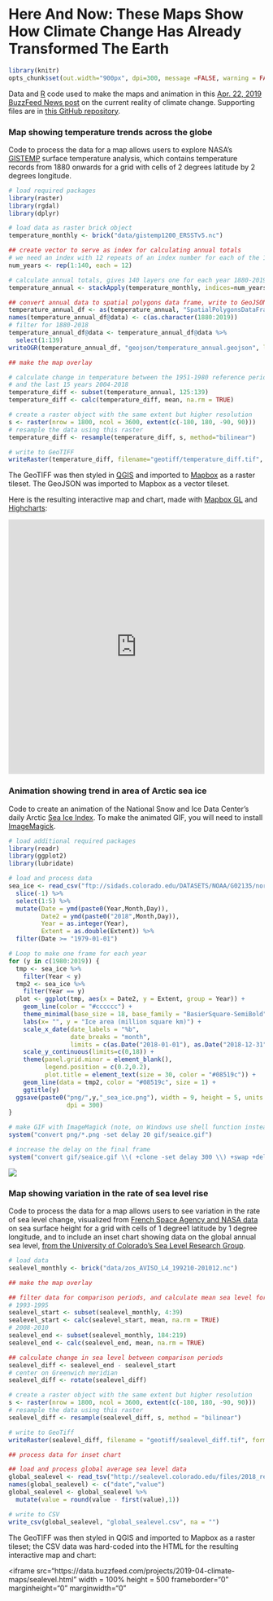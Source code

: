 
# Here And Now: These Maps Show How Climate Change Has Already Transformed The Earth

```r
library(knitr)
opts_chunk$set(out.width="900px", dpi=300, message =FALSE, warning = FALSE)
```

Data and [R](https://www.r-project.org/) code used to make the maps and animation in this [Apr. 22, 2019 BuzzFeed News post](https://www.buzzfeednews.com/article/peteraldhous/climate-change-maps-ice-sea-level-rise) on the current reality of climate change. Supporting files are in [this GitHub repository](https://github.com/BuzzFeedNews/2019-04-climate-change).

### Map showing temperature trends across the globe

Code to process the data for a map allows users to explore NASA's [GISTEMP](https://data.giss.nasa.gov/gistemp/) surface temperature analysis, which contains temperature records from 1880 onwards for a grid with cells of 2 degrees latitude by 2 degrees longitude.

```r
# load required packages
library(raster)
library(rgdal)
library(dplyr)

# load data as raster brick object
temperature_monthly <- brick("data/gistemp1200_ERSSTv5.nc")

## create vector to serve as index for calculating annual totals
# we need an index with 12 repeats of an index number for each of the 140 years in the data
num_years <- rep(1:140, each = 12) 

# calculate annual totals, gives 140 layers one for each year 1880-2019 in the data
temperature_annual <- stackApply(temperature_monthly, indices=num_years, fun=mean)

## convert annual data to spatial polygons data frame, write to GeoJSON
temperature_annual_df <- as(temperature_annual, "SpatialPolygonsDataFrame")
names(temperature_annual_df@data) <- c(as.character(1880:2019))
# filter for 1880-2018
temperature_annual_df@data <- temperature_annual_df@data %>%
  select(1:139)
writeOGR(temperature_annual_df, "geojson/temperature_annual.geojson", layer="temperature", driver="GeoJSON")

## make the map overlay

# calculate change in temperature between the 1951-1980 reference period in the GISTEMP analysis
# and the last 15 years 2004-2018
temperature_diff <- subset(temperature_annual, 125:139)
temperature_diff <- calc(temperature_diff, mean, na.rm = TRUE) 

# create a raster object with the same extent but higher resolution
s <- raster(nrow = 1800, ncol = 3600, extent(c(-180, 180, -90, 90))) 
# resample the data using this raster
temperature_diff <- resample(temperature_diff, s, method="bilinear") 

# write to GeoTIFF
writeRaster(temperature_diff, filename="geotiff/temperature_diff.tif", format = "GTiff", overwrite = TRUE)
```

The GeoTIFF was then styled in [QGIS](https://qgis.org/en/site/) and imported to [Mapbox](https://www.mapbox.com/) as a raster tileset. The GeoJSON was imported to Mapbox as a vector tileset.

Here is the resulting interactive map and chart, made with [Mapbox GL](https://docs.mapbox.com/mapbox-gl-js/api/) and [Highcharts](https://www.highcharts.com/):

<iframe src="https://data.buzzfeed.com/projects/2019-04-climate-maps/temperature.html" width = 100% height = 500 frameborder="0" marginheight="0" marginwidth="0"></iframe>

### Animation showing trend in area of Arctic sea ice

Code to create an animation of the National Snow and Ice Data Center's daily Arctic [Sea Ice Index](https://nsidc.org/data/seaice_index). To make the animated GIF, you will need to install [ImageMagick](https://www.imagemagick.org/script/index.php).

```r
# load additional required packages
library(readr)
library(ggplot2)
library(lubridate)

# load and process data
sea_ice <- read_csv("ftp://sidads.colorado.edu/DATASETS/NOAA/G02135/north/daily/data/N_seaice_extent_daily_v3.0.csv") %>%
  slice(-1) %>%
  select(1:5) %>%
  mutate(Date = ymd(paste0(Year,Month,Day)),
         Date2 = ymd(paste0("2018",Month,Day)),
         Year = as.integer(Year),
         Extent = as.double(Extent)) %>%
  filter(Date >= "1979-01-01")

# Loop to make one frame for each year
for (y in c(1980:2019)) {
  tmp <- sea_ice %>%
    filter(Year < y)
  tmp2 <- sea_ice %>%
    filter(Year == y)
  plot <- ggplot(tmp, aes(x = Date2, y = Extent, group = Year)) +
    geom_line(color = "#cccccc") +
    theme_minimal(base_size = 18, base_family = "BasierSquare-SemiBold") +
    labs(x= "", y = "Ice area (million square km)") +
    scale_x_date(date_labels = "%b",
                 date_breaks = "month",
                 limits = c(as.Date("2018-01-01"), as.Date("2018-12-31"))) +
    scale_y_continuous(limits=c(0,18)) +
    theme(panel.grid.minor = element_blank(),
          legend.position = c(0.2,0.2),
          plot.title = element_text(size = 30, color = "#08519c")) +
    geom_line(data = tmp2, color = "#08519c", size = 1) + 
    ggtitle(y)
  ggsave(paste0("png/",y,"_sea_ice.png"), width = 9, height = 5, units = "in",
                dpi = 300)
}

# make GIF with ImageMagick (note, on Windows use shell function instead of system)
system("convert png/*.png -set delay 20 gif/seaice.gif")

# increase the delay on the final frame
system("convert gif/seaice.gif \\( +clone -set delay 300 \\) +swap +delete  gif/seaice.gif")
```

<img src = "gif/seaice.gif">

### Map showing variation in the rate of sea level rise

Code to process the data for a map allows users to see variation in the rate of sea level change, visualized from [French Space Agency and NASA data](https://podaac.jpl.nasa.gov/dataset/AVISO_L4_DYN_TOPO_1DEG_1MO) on sea surface height for a grid with cells of 1 degree1 latitude by 1 degree longitude, and to include an inset chart showing data on the global annual sea level, [from the University of Colorado's Sea Level Research Group](http://sealevel.colorado.edu/).


```r
# load data
sealevel_monthly <- brick("data/zos_AVISO_L4_199210-201012.nc")

## make the map overlay

## filter data for comparison periods, and calculate mean sea level for each 
# 1993-1995
sealevel_start <- subset(sealevel_monthly, 4:39)
sealevel_start <- calc(sealevel_start, mean, na.rm = TRUE) 
# 2008-2010
sealevel_end <- subset(sealevel_monthly, 184:219) 
sealevel_end <- calc(sealevel_end, mean, na.rm = TRUE) 

## calculate change in sea level between comparison periods
sealevel_diff <- sealevel_end - sealevel_start
# center on Greenwich meridian
sealevel_diff <- rotate(sealevel_diff)

# create a raster object with the same extent but higher resolution
s <- raster(nrow = 1800, ncol = 3600, extent(c(-180, 180, -90, 90))) 
# resample the data using this raster
sealevel_diff <- resample(sealevel_diff, s, method = "bilinear") 

# write to GeoTiff
writeRaster(sealevel_diff, filename = "geotiff/sealevel_diff.tif", format = "GTiff", overwrite = TRUE)

## process data for inset chart

## load and process global average sea level data 
global_sealevel <- read_tsv("http://sealevel.colorado.edu/files/2018_rel1/sl_ns_global.txt")
names(global_sealevel) <- c("date","value")
global_sealevel <- global_sealevel %>%
  mutate(value = round(value - first(value),1))

# write to CSV
write_csv(global_sealevel, "global_sealevel.csv", na = "")
```

The GeoTIFF was then styled in QGIS and imported to Mapbox as a raster tileset; the CSV data was hard-coded into the HTML for the resulting interactive map and chart:

<iframe src="https://data.buzzfeed.com/projects/2019-04-climate-maps/sealevel.html" width = 100% height = 500 frameborder="0" marginheight="0" marginwidth="0"</iframe>

